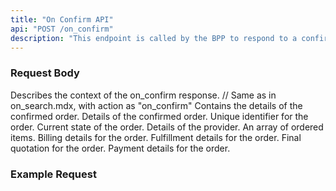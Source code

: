 ```yaml
---
title: "On Confirm API"
api: "POST /on_confirm"
description: "This endpoint is called by the BPP to respond to a confirm request from a BAP."
---
```


### Request Body

<ParamField body="context" type="object" required>
  Describes the context of the on_confirm response.
  <Expandable title="context object">
    // Same as in on_search.mdx, with action as "on_confirm"
  </Expandable>
</ParamField>

<ParamField body="message" type="object" required>
  Contains the details of the confirmed order.
  <Expandable title="message object">
    <ParamField body="order" type="object" required>
      Details of the confirmed order.
      <Expandable title="order object">
        <ParamField body="id" type="string" required>
          Unique identifier for the order.
        </ParamField>
        <ParamField body="state" type="string" required>
          Current state of the order.
        </ParamField>
        <ParamField body="provider" type="object" required>
          Details of the provider.
        </ParamField>
        <ParamField body="items" type="array" required>
          An array of ordered items.
        </ParamField>
        <ParamField body="billing" type="object" required>
          Billing details for the order.
        </ParamField>
        <ParamField body="fulfillment" type="object" required>
          Fulfillment details for the order.
        </ParamField>
        <ParamField body="quote" type="object" required>
          Final quotation for the order.
        </ParamField>
        <ParamField body="payment" type="object" required>
          Payment details for the order.
        </ParamField>
      </Expandable>
    </ParamField>
  </Expandable>
</ParamField>

### Example Request
